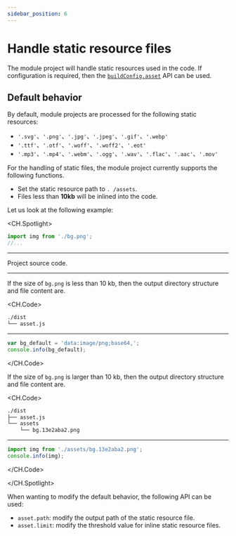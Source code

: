 ```yaml
---
sidebar_position: 6
---
```


# Handle static resource files

The module project will handle static resources used in the code. If configuration is required, then the [`buildConfig.asset`](/en/api/config/build-config#asset) API can be used.

## Default behavior

By default, module projects are processed for the following static resources:

- `'.svg'`、`'.png'`、`'.jpg'`、`'.jpeg'`、`'.gif'`、`'.webp'`
- `'.ttf'`、`'.otf'`、`'.woff'`、`'.woff2'`、`'.eot'`
- `'.mp3'`、`'.mp4'`、`'.webm'`、`'.ogg'`、`'.wav'`、`'.flac'`、`'.aac'`、`'.mov'`

For the handling of static files, the module project currently supports the following functions.

- Set the static resource path to `. /assets`.
- Files less than **10kb** will be inlined into the code.

Let us look at the following example:

<CH.Spotlight>

```ts title="./src/asset.ts"
import img from './bg.png';
//...
```

---

Project source code.


---

If the size of `bg.png` is less than 10 kb, then the output directory structure and file content are.

<CH.Code>

```bash
./dist
└── asset.js
```

---

```js title="./dist/asset.js"
var bg_default = 'data:image/png;base64,';
console.info(bg_default);
```

</CH.Code>

If the size of `bg.png` is larger than 10 kb, then the output directory structure and file content are.

<CH.Code>

```bash
./dist
├── asset.js
└── assets
    └── bg.13e2aba2.png
```

---

```js title="./dist/asset.js"
import img from './assets/bg.13e2aba2.png';
console.info(img);
```

</CH.Code>

</CH.Spotlight>

When wanting to modify the default behavior, the following API can be used:

- `asset.path`: modify the output path of the static resource file.
- `asset.limit`: modify the threshold value for inline static resource files.

